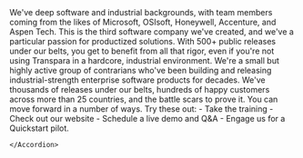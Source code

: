 
<SearchWrapper>
  <AccordionGroup>
    <Accordion title="Why is Transpara the right company to be doing this? What is your background?">
      We've deep software and industrial backgrounds, with team members coming from the likes of Microsoft, OSIsoft, Honeywell, Accenture, and Aspen Tech. This is the third software company we've created, and we've a particular passion for productized solutions. With 500+ public releases under our belts, you get to benefit from all that rigor, even if you're not using Transpara in a hardcore, industrial environment. 
    </Accordion>
    <Accordion title="How big is Transpara? Where do you have staff?">
      We're a small but highly active group of contrarians who've been building and releasing industrial-strength enterprise software products for decades. We've thousands of releases under our belts, hundreds of happy customers across more than 25 countries, and the battle scars to prove it.
    </Accordion>
    <Accordion title="What are my next steps?">
      You can move forward in a number of ways. Try these out:
      - Take the training
      - Check out our website
      - Schedule a live demo and Q&A
      - Engage us for a Quickstart pilot.

    </Accordion>
  </AccordionGroup>
</SearchWrapper>
